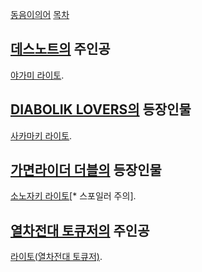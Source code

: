 [[동음이의어]]
[[목차]]
== [[데스노트]]의 주인공 ==
[[야가미 라이토]].
== [[DIABOLIK LOVERS]]의 등장인물 ==
[[사카마키 라이토]].
== [[가면라이더 더블]]의 등장인물 ==
[[소노자키 라이토]][* 스포일러 주의].
== [[열차전대 토큐저]]의 주인공 ==
[[라이토(열차전대 토큐저)]].
